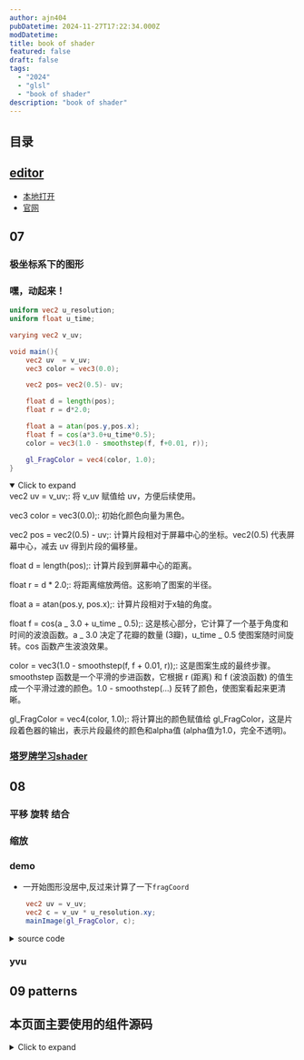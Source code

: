 ```yaml
---
author: ajn404
pubDatetime: 2024-11-27T17:22:34.000Z
modDatetime:
title: book of shader
featured: false
draft: false
tags:
  - "2024"
  - "glsl"
  - "book of shader"
description: "book of shader"
---
```




## 目录

## [editor](/fantastic/glslEditor)

- [本地打开](/fantastic/glslEditor)
- [官网](https://thebookofshaders.com/edit.php)

## 07

<div class="grid grid-cols-3 gap-2">

<ShaderTemplateUrl
  width="25"
  height="25"
  fragmentShaderPath="/assets/glsl/bookOfShader/07/1.frag"
  client:visible
/>

<ShaderTemplateUrl
  width="25"
  height="25"
  fragmentShaderPath="/assets/glsl/bookOfShader/07/2.frag"
  client:visible
/>

<ShaderTemplateUrl
  width="25"
  height="25"
  fragmentShaderPath="/assets/glsl/bookOfShader/07/3.frag"
  client:visible
/>

<ShaderTemplateUrl
  width="25"
  height="25"
  fragmentShaderPath="/assets/glsl/bookOfShader/07/4.frag"
  client:visible
/>

<ShaderTemplateUrl
  width="25"
  height="25"
  fragmentShaderPath="/assets/glsl/bookOfShader/07/5.frag"
  client:visible
/>

<ShaderTemplateUrl
  width="25"
  height="25"
  fragmentShaderPath="/assets/glsl/bookOfShader/07/6.frag"
  client:visible
/>

<ShaderTemplateUrl
  width="25"
  height="25"
  fragmentShaderPath="/assets/glsl/bookOfShader/07/7.frag"
  client:visible
/>

<ShaderTemplateUrl
  width="25"
  height="25"
  fragmentShaderPath="/assets/glsl/bookOfShader/07/8.frag"
  client:visible
/>

<ShaderTemplateUrl
  width="25"
  height="25"
  fragmentShaderPath="/assets/glsl/bookOfShader/07/9.frag"
  client:visible
/>
</div>


<Demo1 client:visible />

### 极坐标系下的图形

<ShaderTemplateUrl
  width="25"
  height="25"
  fragmentShaderPath="/assets/glsl/bookOfShader/07/10.frag"
  client:visible
/>

### 嘿，动起来！

<ShaderTemplateUrl
  width="25"
  height="25"
  fragmentShaderPath="/assets/glsl/bookOfShader/07/11.frag"
  client:visible
/>

```glsl
uniform vec2 u_resolution;
uniform float u_time;

varying vec2 v_uv;

void main(){
    vec2 uv  = v_uv;
    vec3 color = vec3(0.0);

    vec2 pos= vec2(0.5)- uv;

    float d = length(pos);
    float r = d*2.0;

    float a = atan(pos.y,pos.x);
    float f = cos(a*3.0+u_time*0.5);
    color = vec3(1.0 - smoothstep(f, f+0.01, r));

    gl_FragColor = vec4(color, 1.0);
}
```

<details open>
<summary>Click to expand</summary>
vec2 uv = v_uv;: 将 v_uv 赋值给 uv，方便后续使用。

vec3 color = vec3(0.0);: 初始化颜色向量为黑色。

vec2 pos = vec2(0.5) - uv;: 计算片段相对于屏幕中心的坐标。vec2(0.5) 代表屏幕中心，减去 uv 得到片段的偏移量。

float d = length(pos);: 计算片段到屏幕中心的距离。

float r = d \* 2.0;: 将距离缩放两倍。这影响了图案的半径。

float a = atan(pos.y, pos.x);: 计算片段相对于x轴的角度。

float f = cos(a _ 3.0 + u_time _ 0.5);: 这是核心部分，它计算了一个基于角度和时间的波浪函数。a _ 3.0 决定了花瓣的数量 (3瓣)，u_time _ 0.5 使图案随时间旋转。cos 函数产生波浪效果。

color = vec3(1.0 - smoothstep(f, f + 0.01, r));: 这是图案生成的最终步骤。smoothstep 函数是一个平滑的步进函数，它根据 r (距离) 和 f (波浪函数) 的值生成一个平滑过渡的颜色。1.0 - smoothstep(...) 反转了颜色，使图案看起来更清晰。

gl_FragColor = vec4(color, 1.0);: 将计算出的颜色赋值给 gl_FragColor，这是片段着色器的输出，表示片段最终的颜色和alpha值 (alpha值为1.0，完全不透明)。

</details>

### [塔罗牌学习shader](https://pixelspiritdeck.com/)

<ShaderTemplateUrl
  width="25"
  height="25"
  fragmentShaderPath="/assets/glsl/bookOfShader/07/12.frag"
  client:visible
/>

## 08

### 平移 旋转 结合

<div class="grid grid-cols-3 gap-2">

<ShaderTemplateUrl
  width="25"
  height="25"
  fragmentShaderPath="/assets/glsl/bookOfShader/07/13.frag"
  client:visible
/>

<ShaderTemplateUrl
  width="25"
  height="25"
  fragmentShaderPath="/assets/glsl/bookOfShader/07/14.frag"
  client:visible
/>

<ShaderTemplateUrl
  width="25"
  height="25"
  fragmentShaderPath="/assets/glsl/bookOfShader/07/15.frag"
  client:visible
/>
</div>

### 缩放

<ShaderTemplateUrl
  width="25"
  height="25"
  fragmentShaderPath="/assets/glsl/bookOfShader/07/16.frag"
  client:visible
/>

### demo

<ShaderTemplateUrl
  width="25"
  height="25"
  fragmentShaderPath="/assets/glsl/bookOfShader/demo/1.frag"
  client:visible
/>

- 一开始图形没居中,反过来计算了一下`fragCoord`

```glsl
    vec2 uv = v_uv;
    vec2 c = v_uv * u_resolution.xy;
    mainImage(gl_FragColor, c);
```

<details>
<summary>source code</summary>

```glsl
#define SMOOTH(r,R) (1.0-smoothstep(R-1.0,R+1.0, r))
#define RANGE(a,b,x) ( step(a,x)*(1.0-step(b,x)) )
#define RS(a,b,x) ( smoothstep(a-1.0,a+1.0,x)*(1.0-smoothstep(b-1.0,b+1.0,x)) )
#define M_PI 3.1415926535897932384626433832795

#define blue1 vec3(0.74,0.95,1.00)
#define blue2 vec3(0.87,0.98,1.00)
#define blue3 vec3(0.35,0.76,0.83)
#define blue4 vec3(0.953,0.969,0.89)
#define red   vec3(1.00,0.38,0.227)

#define MOV(a,b,c,d,t) (vec2(a*cos(t)+b*cos(0.1*(t)), c*sin(t)+d*cos(0.1*(t))))

varying vec2 v_uv;
uniform vec2 u_resolution;
uniform float u_time;

float movingLine(vec2 uv, vec2 center, float radius) {
    //angle of the line
    float theta0 = 90.0 * u_time;
    vec2 d = uv - center;
    float r = sqrt(dot(d, d));
    if(r < radius) {
        //compute the distance to the line theta=theta0
        vec2 p = radius * vec2(cos(theta0 * M_PI / 180.0), -sin(theta0 * M_PI / 180.0));
        float l = length(d - p * clamp(dot(d, p) / dot(p, p), 0.0, 1.0));
        d = normalize(d);
        //compute gradient based on angle difference to theta0
        float theta = mod(180.0 * atan(d.y, d.x) / M_PI + theta0, 360.0);
        float gradient = clamp(1.0 - theta / 90.0, 0.0, 1.0);
        return SMOOTH(l, 1.0) + 0.5 * gradient;
    } else
        return 0.0;
}

float circle(vec2 uv, vec2 center, float radius, float width) {
    float r = length(uv - center);
    return SMOOTH(r - width / 2.0, radius) - SMOOTH(r + width / 2.0, radius);
}

float circle2(vec2 uv, vec2 center, float radius, float width, float opening) {
    vec2 d = uv - center;
    float r = sqrt(dot(d, d));
    d = normalize(d);
    if(abs(d.y) > opening)
        return SMOOTH(r - width / 2.0, radius) - SMOOTH(r + width / 2.0, radius);
    else
        return 0.0;
}
float circle3(vec2 uv, vec2 center, float radius, float width) {
    vec2 d = uv - center;
    float r = sqrt(dot(d, d));
    d = normalize(d);
    float theta = 180.0 * (atan(d.y, d.x) / M_PI);
    return smoothstep(2.0, 2.1, abs(mod(theta + 2.0, 45.0) - 2.0)) *
        mix(0.5, 1.0, step(45.0, abs(mod(theta, 180.0) - 90.0))) *
        (SMOOTH(r - width / 2.0, radius) - SMOOTH(r + width / 2.0, radius));
}

float triangles(vec2 uv, vec2 center, float radius) {
    vec2 d = uv - center;
    return RS(-8.0, 0.0, d.x - radius) * (1.0 - smoothstep(7.0 + d.x - radius, 9.0 + d.x - radius, abs(d.y))) + RS(0.0, 8.0, d.x + radius) * (1.0 - smoothstep(7.0 - d.x - radius, 9.0 - d.x - radius, abs(d.y))) + RS(-8.0, 0.0, d.y - radius) * (1.0 - smoothstep(7.0 + d.y - radius, 9.0 + d.y - radius, abs(d.x))) + RS(0.0, 8.0, d.y + radius) * (1.0 - smoothstep(7.0 - d.y - radius, 9.0 - d.y - radius, abs(d.x)));
}

float _cross(vec2 uv, vec2 center, float radius) {
    vec2 d = uv - center;
    int x = int(d.x);
    int y = int(d.y);
    float r = sqrt(dot(d, d));
    if((r < radius) && ((x == y) || (x == -y)))
        return 1.0;
    else
        return 0.0;
}
float dots(vec2 uv, vec2 center, float radius) {
    vec2 d = uv - center;
    float r = sqrt(dot(d, d));
    if(r <= 2.5)
        return 1.0;
    if((r <= radius) && ((abs(d.y + 0.5) <= 1.0) && (mod(d.x + 1.0, 50.0) < 2.0)))
        return 1.0;
    else if((abs(d.y + 0.5) <= 1.0) && (r >= 50.0) && (r < 115.0))
        return 0.5;
    else
        return 0.0;
}
float bip1(vec2 uv, vec2 center) {
    return SMOOTH(length(uv - center), 3.0);
}
float bip2(vec2 uv, vec2 center) {
    float r = length(uv - center);
    float R = 8.0 + mod(87.0 * u_time, 80.0);
    return (0.5 - 0.5 * cos(30.0 * u_time)) * SMOOTH(r, 5.0) + SMOOTH(6.0, r) - SMOOTH(8.0, r) + smoothstep(max(8.0, R - 20.0), R, r) - SMOOTH(R, r);
}
void mainImage(out vec4 fragColor, in vec2 fragCoord) {
    vec3 finalColor;
    vec2 uv = fragCoord.xy;
    vec2 c = u_resolution.xy / 2.0;
    finalColor = vec3(0.3 * _cross(uv, c, 240.0));
    finalColor += (circle(uv, c, 100.0, 1.0) + circle(uv, c, 165.0, 1.0)) * blue1;
    finalColor += (circle(uv, c, 240.0, 2.0));
    finalColor += circle3(uv, c, 313.0, 4.0) * blue1;
    finalColor += triangles(uv, c, 315.0 + 30.0 * sin(u_time)) * blue2;
    finalColor += movingLine(uv, c, 240.0) * blue3;
    finalColor += circle(uv, c, 10.0, 1.0) * blue3;
    finalColor += 0.7 * circle2(uv, c, 262.0, 1.0, 0.5 + 0.2 * cos(u_time)) * blue3;
    if(length(uv - c) < 240.0) {
        vec2 p = 130.0 * MOV(1.3, 1.0, 1.0, 1.4, 3.0 + 0.1 * u_time);
        finalColor += bip1(uv, c + p) * vec3(1, 1, 1);
        p = 130.0 * MOV(0.9, -1.1, 1.7, 0.8, -2.0 + sin(0.1 * u_time) + 0.15 * u_time);
        finalColor += bip1(uv, c + p) * vec3(1, 1, 1);
        p = 50.0 * MOV(1.54, 1.7, 1.37, 1.8, sin(0.1 * u_time + 7.0) + 0.2 * u_time);
        finalColor += bip2(uv, c + p) * red;
    }
    fragColor = vec4(finalColor, 1.0);
}

void main() {
    //通过v_uv和u_resolution计算当前像素的坐标
    vec2 uv = v_uv;
    vec2 c = v_uv * u_resolution.xy;


    mainImage(gl_FragColor, c);
}
```

</details>

### yvu

<ShaderTemplateUrl
  width="25"
  height="25"
  fragmentShaderPath="/assets/glsl/bookOfShader/07/17.frag"
  client:visible
/>

## 09 patterns

<ShaderTemplateUrl
  width="25"
  height="25"
  fragmentShaderPath="/assets/glsl/bookOfShader/09/1.frag"
  client:visible
/>

<ShaderTemplateUrl
  width="25"
  height="25"
  fragmentShaderPath="/assets/glsl/bookOfShader/09/2.frag"
  client:visible
/>

## 本页面主要使用的组件源码

<details >
<summary>Click to expand</summary>

```tsx
import React, {
  useRef,
  useEffect,
  useState,
  useMemo,
  useCallback,
} from "react";
import { Canvas, useFrame, useThree } from "@react-three/fiber";
import { ShaderMaterial } from "three";
import * as THREE from "three";

const CustomShaderCube: React.FC<{
  mouse: { x: number; y: number };
  vertexShader: string;
  fragmentShader: string;
}> = ({ mouse, vertexShader, fragmentShader }) => {
  const meshRef = useRef<THREE.Mesh>(null);
  const { size, gl } = useThree();

  const material = useMemo<ShaderMaterial>(() => {
    return new ShaderMaterial({
      vertexShader,
      fragmentShader,
      uniforms: {
        u_time: { value: 0 },
        u_resolution: { value: new THREE.Vector2() },
        u_mouse: { value: new THREE.Vector2() },
      },
    });
  }, [vertexShader, fragmentShader]);

  useEffect(() => {
    const updateSize = () => {
      gl.setPixelRatio(window.devicePixelRatio || 2);
      gl.setSize(size.width, size.height);
      material.uniforms.u_resolution.value.set(size.width, size.height);
    };
    updateSize();
  }, [size, gl, material]);

  useFrame(({ clock }) => {
    material.uniforms.u_time.value = clock.getElapsedTime();
    material.uniforms.u_mouse.value.set(mouse.x, mouse.y);
    material.uniforms.u_resolution.value.set(size.width, size.height);
  });

  return (
    <mesh ref={meshRef} material={material}>
      <planeGeometry args={[size.width, size.height, 1]} />
    </mesh>
  );
};

type NumericString = `${number}`;

const App: React.FC<{
  vertexShaderPath?: string;
  fragmentShaderPath?: string;
  width?: NumericString;
  height?: NumericString;
}> = ({
  vertexShaderPath = "/assets/glsl/all.vert",
  fragmentShaderPath = "/assets/glsl/draft/1.frag",
  width = "45",
  height = "45",
}) => {
  const [vertexShader, setVertexShader] = useState("");
  const [fragmentShader, setFragmentShader] = useState("");
  const [mouse, setMouse] = useState({ x: 0, y: 0 });
  const canvas = useRef<HTMLCanvasElement>(null);

  const handleMouseMove = useCallback((event: MouseEvent) => {
    setMouse({ x: event.clientX, y: event.clientY });
  }, []);

  useEffect(() => {
    const canvasElement = canvas.current;
    if (canvasElement) {
      canvasElement.addEventListener("mousemove", handleMouseMove);
      return () =>
        canvasElement.removeEventListener("mousemove", handleMouseMove);
    }
  }, [handleMouseMove]);

  const loadShaders = useMemo(
    () => async () => {
      try {
        const [vertexRes, fragmentRes] = await Promise.all([
          fetch(vertexShaderPath),
          fetch(fragmentShaderPath),
        ]);

        if (vertexRes.ok && fragmentRes.ok) {
          const [vertexText, fragmentText] = await Promise.all([
            vertexRes.text(),
            fragmentRes.text(),
          ]);
          setVertexShader(vertexText);
          setFragmentShader(fragmentText);
        }
      } catch (error) {
        console.error("Error fetching shader files:", error);
      }
    },
    [vertexShaderPath, fragmentShaderPath]
  );

  useEffect(() => {
    loadShaders();
  }, [loadShaders]);

  return (
    <Canvas
      dpr={[1, 2]}
      className="m-auto my-2 border-blue-500 border-solid border-4"
      gl={{ antialias: false }}
      camera={{ position: [0, 0, 15], fov: 17.5, near: 1, far: 20 }}
      style={{ width: `${width}vw`, height: `${height}vw` }}
      ref={canvas}
    >
      <color attach="background" args={["black"]} />
      {vertexShader && fragmentShader && (
        <CustomShaderCube
          mouse={mouse}
          vertexShader={vertexShader}
          fragmentShader={fragmentShader}
        />
      )}
    </Canvas>
  );
};

export default App;
```

</details>
